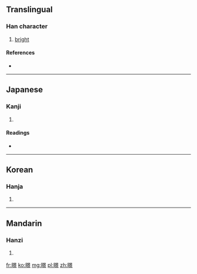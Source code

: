 ==Translingual==

===Han character===
{{Han char|rn=72|rad=日|as=12|sn=16|four=6609<sub>6</sub>|canj=日日卜火 (AAYF)}}

# [[bright]]

====References====
* {{Han ref|kx=0499.420|dkj=14153|dj=0869.130|hdz=21536.080|uh=66BB|ud=26299|bh=E9BA|bd=59834}}

----

==Japanese==

===Kanji===
{{ja-kanji|grade=|rs=日12}}

# {{defn|Japanese|sort=日12}}

====Readings====
* {{ja-readings|on=[[けい]] (kei), [[きょう]] (kyō)|kun=[[あきらか]] (akiraka)}}

----

==Korean==

===Hanja===
{{ko-hanja|hangeul=경|eumhun=|rv=gyeong|mr=kyŏng|y=kyeng}}

# {{defn|Korean|sort=日12}}

----

==Mandarin==

===Hanzi===
{{cmn-hanzi|pin=[[jǐng]] ([[jing3]])|wg=ching<sup>3</sup>}}

# {{defn|Mandarin|sort=日12}}

[[fr:暻]]
[[ko:暻]]
[[mg:暻]]
[[pl:暻]]
[[zh:暻]]